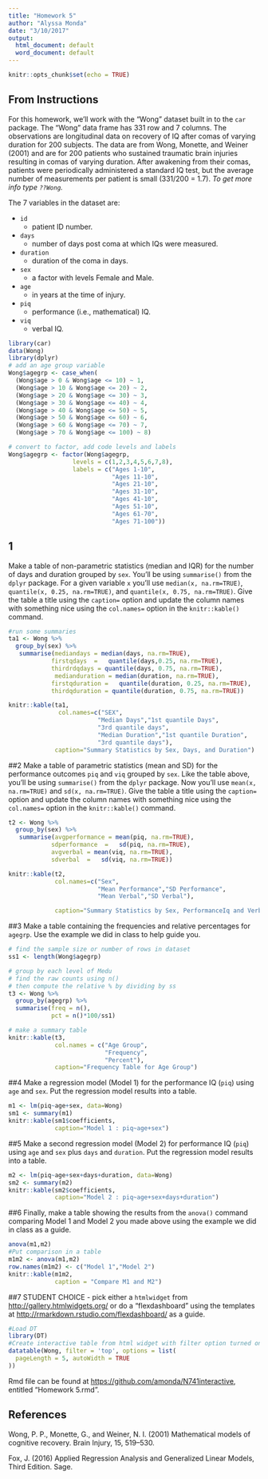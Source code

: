 ```yaml
---
title: "Homework 5"
author: "Alyssa Monda"
date: "3/10/2017"
output:
  html_document: default
  word_document: default
---
```


```r
knitr::opts_chunk$set(echo = TRUE)
```

## From Instructions

For this homework, we'll work with the "Wong" dataset built in to the `car` package. The "Wong" data frame has 331 row and 7 columns. The observations are longitudinal data on recovery of IQ after comas of varying duration for 200 subjects. The data are from Wong, Monette, and Weiner (2001) and are for 200 patients who sustained traumatic brain injuries resulting in comas of varying duration. After awakening from their comas, patients were periodically administered a standard IQ test, but the average number of measurements per patient is small (331/200 = 1.7). *To get more info type `??Wong`.*

The 7 variables in the dataset are:

* `id`
    + patient ID number.
* `days`
    + number of days post coma at which IQs were measured.
* `duration`
    + duration of the coma in days.
* `sex`
    + a factor with levels Female and Male.
* `age`
    + in years at the time of injury.
* `piq`
    + performance (i.e., mathematical) IQ.
* `viq`
    + verbal IQ.

```r
library(car)
data(Wong)
library(dplyr)
# add an age group variable
Wong$agegrp <- case_when(
  (Wong$age > 0 & Wong$age <= 10) ~ 1,
  (Wong$age > 10 & Wong$age <= 20) ~ 2,
  (Wong$age > 20 & Wong$age <= 30) ~ 3,
  (Wong$age > 30 & Wong$age <= 40) ~ 4,
  (Wong$age > 40 & Wong$age <= 50) ~ 5,
  (Wong$age > 50 & Wong$age <= 60) ~ 6,
  (Wong$age > 60 & Wong$age <= 70) ~ 7,
  (Wong$age > 70 & Wong$age <= 100) ~ 8)

# convert to factor, add code levels and labels
Wong$agegrp <- factor(Wong$agegrp,
                  levels = c(1,2,3,4,5,6,7,8),
                  labels = c("Ages 1-10",
                             "Ages 11-10",
                             "Ages 21-10",
                             "Ages 31-10",
                             "Ages 41-10",
                             "Ages 51-10",
                             "Ages 61-70",
                             "Ages 71-100"))

```

## 1
Make a table of non-parametric statistics (median and IQR) for the number of days and duration grouped by `sex`. You'll be using `summarise()` from the `dplyr` package. For a given variable `x` you'll use `median(x, na.rm=TRUE)`, `quantile(x, 0.25, na.rm=TRUE)`, and `quantile(x, 0.75, na.rm=TRUE)`. Give the table a title using the `caption=` option and update the column names with something nice using the `col.names=` option in the `knitr::kable()` command. 

```r
#run some summaries
ta1 <- Wong %>%
  group_by(sex) %>%
   summarise(mediandays = median(days, na.rm=TRUE),
            firstqdays  =   quantile(days,0.25, na.rm=TRUE),
            thirdrdqdays = quantile(days, 0.75, na.rm=TRUE),
             medianduration = median(duration, na.rm=TRUE),
            firstqduration =   quantile(duration, 0.25, na.rm=TRUE),
            thirdqduration = quantile(duration, 0.75, na.rm=TRUE))

knitr::kable(ta1,
              col.names=c("SEX",
                         "Median Days","1st quantile Days",
                         "3rd quantile days",
                         "Median Duration","1st quantile Duration",
                         "3rd quantile days"),
             caption="Summary Statistics by Sex, Days, and Duration")
```


##2
Make a table of parametric statistics (mean and SD) for the performance outcomes `piq` and `viq` grouped by `sex`. Like the table above, you'll be using `summarise()` from the `dplyr` package. Now you'll use `mean(x, na.rm=TRUE)` and `sd(x, na.rm=TRUE)`. Give the table a title using the `caption=` option and update the column names with something nice using the `col.names=` option in the `knitr::kable()` command.

```r
t2 <- Wong %>%
  group_by(sex) %>%
   summarise(avgperformance = mean(piq, na.rm=TRUE),
            sdperformance  =   sd(piq, na.rm=TRUE),
            avgverbal = mean(viq, na.rm=TRUE),
            sdverbal  =   sd(viq, na.rm=TRUE))

knitr::kable(t2,
             col.names=c("Sex",
                         "Mean Performance","SD Performance",
                         "Mean Verbal","SD Verbal"),

             caption="Summary Statistics by Sex, PerformanceIq and Verbal IQ")
```


##3
Make a table containing the frequencies and relative percentages for `agegrp`. Use the example we did in class to help guide you.

```r
# find the sample size or number of rows in dataset
ss1 <- length(Wong$agegrp)

# group by each level of Medu
# find the raw counts using n()
# then compute the relative % by dividing by ss
t3 <- Wong %>%
  group_by(agegrp) %>%
  summarise(freq = n(),
            pct = n()*100/ss1)

# make a summary table
knitr::kable(t3,
             col.names = c("Age Group",
                           "Frequency",
                           "Percent"),
             caption="Frequency Table for Age Group")
```

##4
Make a regression model (Model 1) for the performance IQ (`piq`) using `age` and `sex`. Put the regression model results into a table.

```r
m1 <- lm(piq~age+sex, data=Wong)
sm1 <- summary(m1)
knitr::kable(sm1$coefficients,
             caption="Model 1 : piq~age+sex")
```
 
##5
Make a second regression model (Model 2) for performance IQ (`piq`) using `age` and `sex` plus `days` and `duration`. Put the regression model results into a table.

```r
m2 <- lm(piq~age+sex+days+duration, data=Wong)
sm2 <- summary(m2)
knitr::kable(sm2$coefficients,
             caption="Model 2 : piq~age+sex+days+duration")
```

##6
Finally, make a table showing the results from the `anova()` command comparing Model 1 and Model 2 you made above using the example we did in class as a guide. 

```r
anova(m1,m2)
#Put comparison in a table 
m1m2 <- anova(m1,m2)
row.names(m1m2) <- c("Model 1","Model 2")
knitr::kable(m1m2,
             caption = "Compare M1 and M2")
```


##7
STUDENT CHOICE - pick either a `htmlwidget` from [http://gallery.htmlwidgets.org/](http://gallery.htmlwidgets.org/) or do a "flexdashboard" using the templates at [http://rmarkdown.rstudio.com/flexdashboard/](http://rmarkdown.rstudio.com/flexdashboard/) as a guide.

```r
#Load DT
library(DT)
#Create interactive table from html widget with filter option turned on
datatable(Wong, filter = 'top', options = list(
  pageLength = 5, autoWidth = TRUE
))

```


Rmd file can be found at <https://github.com/amonda/N741interactive>, entitled "Homework 5.rmd". 

## References
Wong, P. P., Monette, G., and Weiner, N. I. (2001) Mathematical models of cognitive recovery. Brain Injury, 15, 519–530.

Fox, J. (2016) Applied Regression Analysis and Generalized Linear Models, Third Edition. Sage.